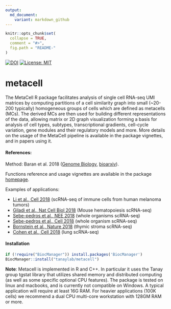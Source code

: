 ```yaml
---
output:
  md_document:
    variant: markdown_github
---
```


```r
knitr::opts_chunk$set(
  collapse = TRUE,
  comment = "#>",
  fig.path = "README-"
)
```
[![DOI](https://zenodo.org/badge/196806305.svg)](https://zenodo.org/badge/latestdoi/196806305)
[![License: MIT](https://img.shields.io/badge/License-MIT-yellow.svg)](https://opensource.org/licenses/MIT)


# metacell

The MetaCell R package facilitates analysis of single cell RNA-seq UMI matrices 
by computing partitions of a cell similarity graph into small (~20-200 typically) homogeneous groups of cells which are defined as metacells (MCs). The derived MCs are then used for building different representations of the data, allowing matrix or 2D graph visualization forming a basis for analysis of cell types, subtypes, transcriptional gradients, cell-cycle variation, gene modules and their regulatory models and more. More details on the usage of the MetaCell pipeline is available in the package vignettes, and in papers using it.

#### References:

Method: Baran et al. 2018 ([Genome Biology](https://genomebiology.biomedcentral.com/articles/10.1186/s13059-019-1812-2), [bioarxiv](https://www.biorxiv.org/content/early/2018/10/08/437665)).

Functions reference and usage vignettes are available in the package [homepage](https://tanaylab.github.io/metacell).

Examples of applications:

* [Li et al., Cell 2018](https://www.sciencedirect.com/science/article/pii/S009286741831568X) (scRNA-seq of immune cells from human melanoma tumors)
* [Giladi et al., Nat Cell Biol 2018](http://www.nature.com/articles/s41556-018-0121-4) (Mouse hematopoiesis scRNA-seq)
* [Sebe-pedros et al., NEE 2018](https://www.nature.com/articles/s41559-018-0575-6) (whole organisms scRNA-seq)
* [Sebe-pedros et al., Cell 2018](https://www.cell.com/cell/abstract/S0092-8674(18)30596-8) (whole organism scRNA-seq)
* [Bornstein et al., Nature 2018](https://www.nature.com/articles/s41586-018-0346-1) (thymic stroma scRNA-seq)
* [Cohen et al., Cell 2018](https://www.cell.com/cell/fulltext/S0092-8674(18)31181-4) (lung scRNA-seq)


#### Installation

```r
if (!require("BiocManager")) install.packages('BiocManager') 
BiocManager::install("tanaylab/metacell")
```

**Note**: Metacell is implemented in R and C++. In particular it uses the Tanay group tgstat library that utilizes shared memory and distributed computing (as well as some specific optional CPU features). The package is tested on linux and macbooks, and is currently not compatible on Windows. A typical application will require at least 16G RAM. 
For heavier applications (100K cells) we recommend a dual CPU multi-core workstation with 128GM RAM or more.
